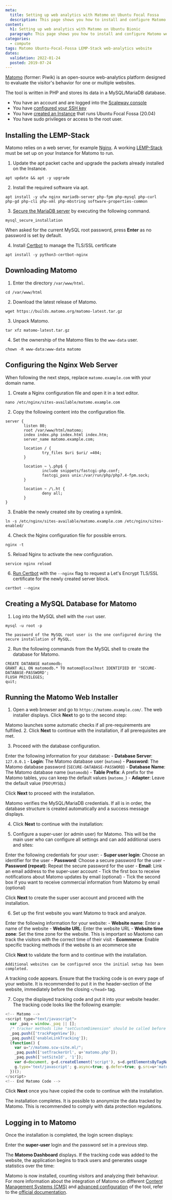```yaml
---
meta:
  title: Setting up web analytics with Matomo on Ubuntu Focal Fossa
  description: This page shows you how to install and configure Matomo web analytics on Ubuntu Focal Fossa (20.04)
content:
  h1: Setting up web analytics with Matomo on Ubuntu Bionic
  paragraph: This page shows you how to install and configure Matomo web analytics on Ubuntu Focal Fossa (20.04)
categories:
  - compute
tags: Matomo Ubuntu-Focal-Fossa LEMP-Stack web-analytics website
dates:
  validation: 2022-01-24
  posted: 2019-07-24
---
```



[Matomo](https://matomo.org/) (former: Piwik) is an open-source web-analytics platform designed to evaluate the visitor's behavior for one or multiple websites.

The tool is written in PHP and stores its data in a MySQL/MariaDB database.

<Message type="requirement">

  - You have an account and are logged into the [Scaleway console](https://console.scaleway.com)
  - You have [configured your SSH key](/console/my-project/how-to/create-ssh-key)
  -  You have [created an Instance](/compute/instances/how-to/create-an-instance) that runs Ubuntu Focal Fossa (20.04)
  - You have sudo privileges or access to the root user.

</Message>


## Installing the LEMP-Stack

Matomo relies on a web server, for example [Nginx](http://nginx.org/). A working [LEMP-Stack](/tutorials/installation-lemp-ubuntu-bionic) must be set up on your Instance for Matomo to run.

1. Update the apt packet cache and upgrade the packets already installed on the Instance.

  ```
  apt update && apt -y upgrade
  ```

2. Install the required software via apt.

  ```
  apt install -y ufw nginx mariadb-server php-fpm php-mysql php-curl php-gd php-cli php-xml php-mbstring software-properties-common
  ```

3. [Secure the MariaDB server](https://www.scaleway.com/en/docs/tutorials/mariadb-ubuntu-bionic/#securing-mariadb) by executing the following command.

  ```
  mysql_secure_installation
  ```

  When asked for the current MySQL root password, press **Enter** as no password is set by default.

4. Install [Certbot](https://certbot.eff.org/) to manage the TLS/SSL certificate

  ```
  apt install -y python3-certbot-nginx
  ```

## Downloading Matomo

1. Enter the directory `/var/www/html`.

  ```
  cd /var/www/html
  ```

2. Download the latest release of Matomo.

  ```
  wget https://builds.matomo.org/matomo-latest.tar.gz
  ```

3. Unpack Matomo.

  ```
  tar xfz matomo-latest.tar.gz
  ```

4. Set the ownership of the Matomo files to the `www-data` user.

  ```
  chown -R www-data:www-data matomo
  ```

## Configuring the Nginx Web Server  
  
<Message type="note">

  When following the next steps, replace `matomo.example.com` with your domain name.

</Message>

1. Create a Nginx configuration file and open it in a text editor.

  ```
  nano /etc/nginx/sites-available/matomo.example.com
  ```

2. Copy the following content into the configuration file.

  ```
  server {
          listen 80;
          root /var/www/html/matomo;
          index index.php index.html index.htm;
          server_name matomo.example.com;

          location / {
                  try_files $uri $uri/ =404;
          }

          location ~ \.php$ {
                  include snippets/fastcgi-php.conf;
                  fastcgi_pass unix:/var/run/php/php7.4-fpm.sock;
          }

          location ~ /\.ht {
                  deny all;
          }
  }
  ```

3. Enable the newly created site by creating a symlink.

  ```
  ln -s /etc/nginx/sites-available/matomo.example.com /etc/nginx/sites-enabled/
  ```

4. Check the Nginx configuration file for possible errors.

  ```
  nginx -t
  ```

5. Reload Nginx to activate the new configuration.

  ```
  service nginx reload
  ```

6. [Run Certbot](/tutorials/installation-lemp-ubuntu-bionic#configuring-ssl-with-let's-encrypt) with the `--nginx` flag to request a Let's Encrypt TLS/SSL certificate for the newly created server block.

  ```
  certbot --nginx
  ```

## Creating a MySQL Database for Matomo

1. Log into the MySQL shell with the `root` user.

  ```
  mysql -u root -p
  ```

  <Message type="important">

    The password of the MySQL root user is the one configured during the secure installation of MySQL.

  </Message>

2. Run the following commands from the MySQL shell to create the database for Matomo.

  ```
  CREATE DATABASE matomodb;
  GRANT ALL ON matomodb.* TO matomo@localhost IDENTIFIED BY 'SECURE-DATABASE-PASSWORD';
  FLUSH PRIVILEGES;
  quit;
  ```

## Running the Matomo Web Installer

1. Open a web browser and go to `https://matomo.example.com/`. The web installer displays. Click **Next** to go to the second step:

  <Lightbox src="scaleway-matomo-setup1.webp" alt="" />

  Matomo launches some automatic checks if all pre-requirements are fulfilled.
2. Click **Next** to continue with the installation, if all prerequisites are met.

3. Proceed with the database configuration.

  Enter the following information for your database:
    - **Database Server**: `127.0.0.1`
    - **Login**: The Matomo database user (`matomo`)
    - **Password**: The Matomo database password (`SECURE-DATABASE-PASSWORD`)
    - **Database Name**: The Matomo database name (`matomodb`)
    - **Table Prefix**: A prefix for the Matomo tables, you can keep the default values (`matomo_`)
    - **Adapter**: Leave the default value (`PDO\MYSQL`)

  Click **Next** to proceed with the installation.

  Matomo verifies the MySQL/MariaDB credentials. If all is in order, the database structure is created automatically and a success message displays.

4. Click **Next** to continue with the installation:

  <Lightbox src="scaleway-matomo-setup2.webp" alt="" />

5. Configure a super-user (or admin user) for Matomo. This will be the main user who can configure all settings and can add additional users and sites:

  Enter the following credentials for your user:
    - **Super user login**: Choose an identifier for the user
    - **Password**: Choose a secure password for the user
    - **Password (repeat)**: Repeat the secure password for the user
    - **Email**: Link an email address to the super-user account
    - Tick the first box to receive notifications about Matomo updates by email (optional)
    - Tick the second box if you want to receive commercial information from Matomo by email (optional)

  Click **Next** to create the super user account and proceed with the installation.

6. Set up the first website you want Matomo to track and analyze.

  Enter the following information for your website:
    - **Website name**: Enter a name of the website
    - **Website URL**: Enter the website URL
    - **Website time zone**: Set the time zone for the website. This is important so Maotomo can track the visitors with the correct time of their visit
    - **Ecommerce**: Enable specific tracking methods if the website is an ecommerce site

  Click **Next** to validate the form and to continue with the installation.

  <Message type="important">

    Additional websites can be configured once the initial setup has been completed.

  </Message>

  A tracking code appears. Ensure that the tracking code is on every page of your website. It is recommended to put it in the header-section of the website, immediately before the closing `</head>` tag.

7. Copy the displayed tracking code and put it into your website header. The tracking code looks like the following example:

  ```js
  <!-- Matomo -->
  <script type="text/javascript">
    var _paq = window._paq || [];
    /* tracker methods like "setCustomDimension" should be called before "trackPageView" */
    _paq.push(['trackPageView']);
    _paq.push(['enableLinkTracking']);
    (function() {
      var u="//matomo.scw-site.ml/";
      _paq.push(['setTrackerUrl', u+'matomo.php']);
      _paq.push(['setSiteId', '1']);
      var d=document, g=d.createElement('script'), s=d.getElementsByTagName('script')[0];
      g.type='text/javascript'; g.async=true; g.defer=true; g.src=u+'matomo.js'; s.parentNode.insertBefore(g,s);
    })();
  </script>
  <!-- End Matomo Code -->
  ```

  Click **Next** once you have copied the code to continue with the installation.

The installation completes. It is possible to anonymize the data tracked by Matomo. This is recommended to comply with data protection regulations.

## Logging in to Matomo

Once the installation is completed, the login screen displays:

  <Lightbox src="scaleway-matomo-login.webp" alt="" />

Enter the **super-user** login and the password set in a previous step.

The **Matomo Dashboard** displays. If the tracking code was added to the website, the application begins to track users and generates usage statistics over the time:

  <Lightbox src="scaleway-matomo-dashboard.webp" alt="" />

Matomo is now installed, counting visitors and analyzing their behaviour. For more information about the integration of Matomo on different [Content Management Systems (CMS)](https://matomo.org/docs/integration/) and [advanced configuration](https://matomo.org/docs/include-piwik-in-your-project/) of the tool, refer to the [official documentation](https://matomo.org/docs/#configuration).
